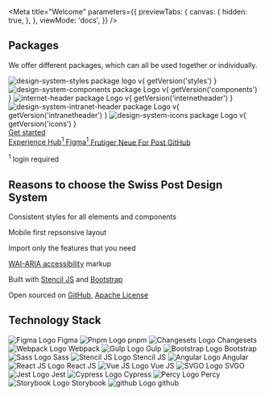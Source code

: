 
<Meta
  title="Welcome"
  parameters={{
    previewTabs: {
      canvas: {
        hidden: true,
      },
    },
    viewMode: 'docs',
  }}
/>

<div className="mt-huge text-center">
  <h2 className="h3 mb-big">Packages</h2>

<p>We offer different packages, which can all be used together or individually.</p>

  <div className="mt-big d-flex gap-big flex-wrap justify-content-center">
    <Tile title="Styles" href="https://github.com/swisspost/design-system/tree/main/packages/styles">
        <img src="/images/packages/styles.svg" alt="design-system-styles package logo" />
        <span>v{ getVersion('styles') }</span>
    </Tile>
    <Tile title="Components" href="https://github.com/swisspost/design-system/tree/main/packages/components">
        <img src="/images/packages/components.svg" alt="design-system-components package Logo" />
        <span>v{ getVersion('components') }</span>
    </Tile>
    <Tile title="Internet-Header" href="https://github.com/swisspost/design-system/tree/main/packages/internet-header">
        <img src="/images/packages/internet-header.svg" alt="internet-header package Logo" />
        <span>v{ getVersion('internetheader') }</span>
    </Tile>
    <Tile title="Intranet-Header" href="https://github.com/swisspost/design-system/tree/main/packages/components-angular/projects/intranet-header">
        <img src="/images/packages/intranet-header.svg" alt="design-system-intranet-header package Logo" />
        <span>v{ getVersion('intranetheader') }</span>
    </Tile>
    <Tile title="Icons" href="https://github.com/swisspost/design-system/tree/main/packages/icons">
        <img src="/images/packages/icons.svg" alt="design-system-icons package Logo" />
        <span>v{ getVersion('icons') }</span>
    </Tile>
  </div>
</div>

<div className="mt-huge mb-regular d-flex gap-mini flex-wrap justify-content-center">
  <div className="w-100 mb-regular">
    <a href="#" className="btn btn-primary btn-lg">
      Get started
    </a>
  </div>
  <a
    href="https://www.experience-hub.ch/document/2803"
    target="_blank"
    rel="noopener"
    className="btn btn-secondary"
  >
    <span>
      Experience Hub<sup>1</sup>
    </span>
  </a>
  <a
    href="https://www.figma.com/files/1052961410179009444/project/45002065/Web"
    target="_blank"
    rel="noopener"
    className="btn btn-secondary"
  >
    <span>
      Figma<sup>1</sup>
    </span>
  </a>
  <a
    href="https://fonts.post.ch/frutigerneueforpost/#/"
    target="_blank"
    rel="noopener"
    className="btn btn-secondary"
  >
    Frutiger Neue For Post
  </a>
  <a
    href="https://github.com/swisspost/design-system"
    target="_blank"
    rel="noopener"
    className="btn btn-secondary"
  >
    GitHub
  </a>
</div>

  <p className="fs-tiny text-muted">
    <sup>1</sup> login required
  </p>
</div>

<div className="mt-huge py-huge bg-light bg-fullwidth text-center">
  <h2 className="h3 mb-big">Reasons to choose the Swiss Post Design System</h2>

  <div className="row g-0">
    <div className="col-md-4">
      <Benefit icon="3194" title="Consistent">
        <p>Consistent styles for all elements and components</p>
      </Benefit>
    </div>
    <div className="col-md-4">
      <Benefit icon="2077" title="Responsive">
        <p>Mobile first repsonsive layout</p>
      </Benefit>
    </div>
    <div className="col-md-4">
      <Benefit icon="2097" title="Modular">
        <p>Import only the features that you need</p>
      </Benefit>
    </div>
    <div className="col-md-4">
      <Benefit icon="2115" title="Accessible">
        <p><a href="https://www.w3.org/WAI/standards-guidelines/aria/" target="_blank" rel="noopener">WAI-ARIA accessibility</a> markup</p>
      </Benefit>
    </div>
    <div className="col-md-4">
      <Benefit icon="2483" title="Modern">
        <p>Built with <a href="https://stenciljs.com/" target="_blank" rel="noopener">Stencil JS</a> and <a href={ `https://getbootstrap.com/docs/${getVersion('bootstrap', 'Mm')}` } target="_blank" rel="noopener">Bootstrap</a></p>
      </Benefit>
    </div>
    <div className="col-md-4">
      <Benefit icon="3161" title="Free">
        <p>Open sourced on <a href="https://github.com/swisspost/design-system" target="_blank" rel="noopener">GitHub</a>, <a href="https://github.com/swisspost/design-system/blob/main/LICENSE" target="_blank" rel="noopener">Apache License</a></p>
      </Benefit>
    </div>
  </div>
</div>

<div className="mt-huge text-center">
  <h2 className="h3 mb-big">Technology Stack</h2>

  <div className="d-flex gap-big flex-wrap justify-content-center">
    <Tile href="https://www.figma.com/">
        <img src="/images/technologies/logo-figma.svg" alt="Figma Logo" />
        <span>Figma</span>
    </Tile>
    <Tile href="https://pnpm.io/">
        <img src="/images/technologies/logo-pnpm.svg" alt="Pnpm Logo" />
        <span>pnpm</span>
    </Tile>
    <Tile href="https://github.com/changesets/changesets">
        <img src="/images/technologies/logo-changesets.png" alt="Changesets Logo" />
        <span>Changesets</span>
    </Tile>
    <Tile href="https://webpack.js.org/">
        <img src="/images/technologies/logo-webpack.svg" alt="Webpack Logo" />
        <span>Webpack</span>
    </Tile>
    <Tile href="https://gulpjs.com/">
        <img src="/images/technologies/logo-gulp.svg" alt="Gulp Logo" />
        <span>Gulp</span>
    </Tile>
    <Tile href={ `https://getbootstrap.com/docs/${getVersion('bootstrap', 'Mm')}` }>
        <img src="/images/technologies/logo-bootstrap.svg" alt="Bootstrap Logo" />
        <span>Bootstrap</span>
    </Tile>
    <Tile href="https://sass-lang.com/">
        <img src="/images/technologies/logo-sass.svg" alt="Sass Logo" />
        <span>Sass</span>
    </Tile>
    <Tile href="https://stenciljs.com/">
        <img src="/images/technologies/logo-stencil.png" alt="Stencil JS Logo" />
        <span>Stencil JS</span>
    </Tile>
    <Tile href="https://angular.io/">
        <img src="/images/technologies/logo-angular.svg" alt="Angular Logo" />
        <span>Angular</span>
    </Tile>
    <Tile href="https://reactjs.org/">
        <img src="/images/technologies/logo-react.svg" alt="React JS Logo" />
        <span>React JS</span>
    </Tile>
    <Tile href="https://vuejs.org/">
        <img src="/images/technologies/logo-vue.svg" alt="Vue JS Logo" />
        <span>Vue JS</span>
    </Tile>
    <Tile href="https://github.com/svg/svgo">
        <img src="/images/technologies/logo-svgo.svg" alt="SVGO Logo" />
        <span>SVGO</span>
    </Tile>
    <Tile href="https://jestjs.io/">
        <img src="/images/technologies/logo-jest.svg" alt="Jest Logo" />
        <span>Jest</span>
    </Tile>
    <Tile href="https://www.cypress.io/">
        <img src="/images/technologies/logo-cypress.svg" alt="Cypress Logo" />
        <span>Cypress</span>
    </Tile>
    <Tile href="https://percy.io/">
        <img src="/images/technologies/logo-percy.svg" alt="Percy Logo" />
        <span>Percy</span>
    </Tile>
    <Tile href="https://storybook.js.org/">
        <img src="/images/technologies/logo-storybook.svg" alt="Storybook Logo" />
        <span>Storybook</span>
    </Tile>
    <Tile href="https://github.com/">
        <img src="/images/technologies/logo-github.svg" alt="github Logo" />
        <span>github</span>
    </Tile>
  </div>
</div>
